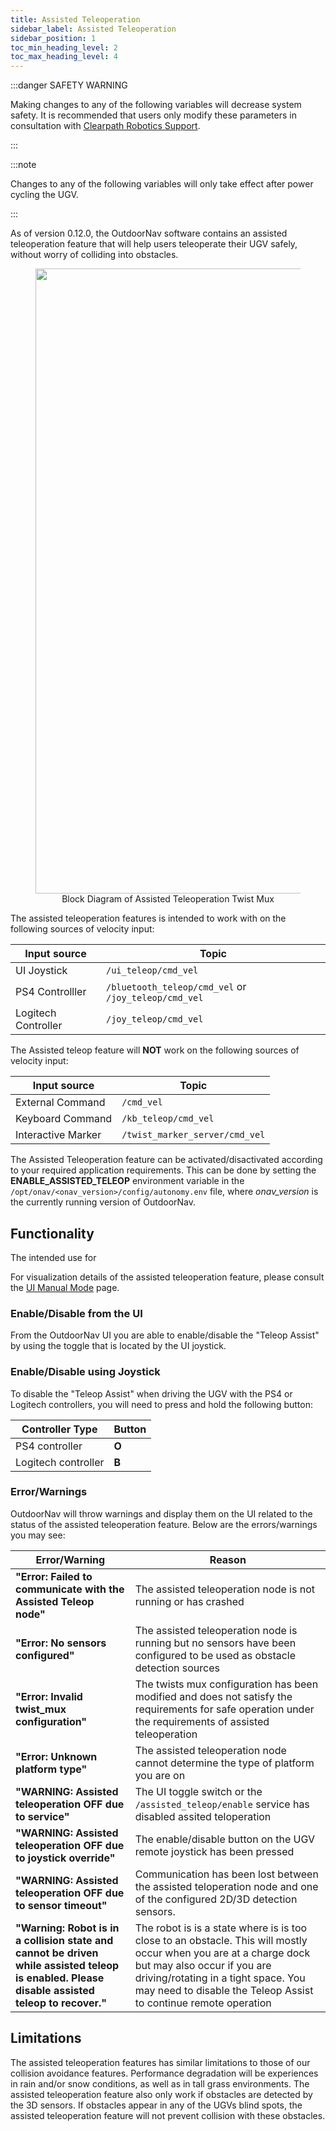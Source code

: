 ---
title: Assisted Teleoperation
sidebar_label: Assisted Teleoperation
sidebar_position: 1
toc_min_heading_level: 2
toc_max_heading_level: 4
---

:::danger SAFETY WARNING

Making changes to any of the following variables will decrease system safety. It is recommended that users
only modify these parameters in consultation with [Clearpath Robotics Support](../support.mdx).

:::

:::note

Changes to any of the following variables will only take effect after power cycling the UGV.

:::


As of version 0.12.0, the OutdoorNav software contains an assisted teleoperation feature that will help users
teleoperate their UGV safely, without worry of colliding into obstacles.

<center>
  <figure>
    <img
      src="/img/outdoornav_images/assisted_teleop_twist_mux.png"
      width="1000"
    />
    <figcaption>Block Diagram of Assisted Teleoperation Twist Mux</figcaption>
  </figure>
</center>


The assisted teleoperation features is intended to work with on the following sources of velocity input:

| Input source | Topic  |
|--------------|--------|
| UI Joystick         | `/ui_teleop/cmd_vel` |
| PS4 Controlller     | `/bluetooth_teleop/cmd_vel` or `/joy_teleop/cmd_vel`|
| Logitech Controller | `/joy_teleop/cmd_vel` | 


The Assisted teleop feature will **NOT** work on the following sources of velocity input:

| Input source | Topic |
|--------------|-------|
| External Command   | `/cmd_vel` |
| Keyboard Command   | `/kb_teleop/cmd_vel` |
| Interactive Marker | `/twist_marker_server/cmd_vel` |

The Assisted Teleoperation feature can be activated/disactivated according to your required application requirements.
This can be done by setting the **ENABLE_ASSISTED_TELEOP** environment variable in the 
`/opt/onav/<onav_version>/config/autonomy.env` file, where *onav_version*
is the currently running version of OutdoorNav.

## Functionality

The intended use for 

For visualization details of the assisted teleoperation feature, please consult the [UI Manual Mode](../web_user_interface/ui_manual_mode.mdx) page.


### Enable/Disable from the UI

From the OutdoorNav UI you are able to enable/disable the "Teleop Assist" by using the toggle that is located by the UI joystick.

### Enable/Disable using Joystick

To disable the "Teleop Assist" when driving the UGV with the PS4 or Logitech controllers, you will need to press and hold the following button:

| Controller Type  | Button |
|--------------|-------|
| PS4 controller   | **O** |
| Logitech controller   | **B** |

### Error/Warnings

OutdoorNav will throw warnings and display them on the UI related to the status of the assisted teleoperation feature.
Below are the errors/warnings you may see:

| Error/Warning | Reason |
|---------------|--------|
| **"Error: Failed to communicate with the Assisted Teleop node"** | The assisted teleoperation node is not running or has crashed |
| **"Error: No sensors configured"**  | The assisted teleoperation node is running but no sensors have been configured to be used as obstacle  detection sources |
| **"Error: Invalid twist_mux configuration"** | The twists mux configuration has been modified and does not satisfy the requirements for safe operation under the requirements of assisted teleoperation  |
| **"Error: Unknown platform type"** | The assisted teleoperation node cannot determine the type of platform you are on |
| **"WARNING: Assisted teleoperation OFF due to service"** | The UI toggle switch or the `/assisted_teleop/enable` service has disabled assited teloperation |
| **"WARNING: Assisted teleoperation OFF due to joystick override"** | The enable/disable button on the UGV remote joystick has been pressed |
| **"WARNING: Assisted teleoperation OFF due to sensor timeout"** | Communication has been lost between the assisted teloperation node and one of the configured 2D/3D detection sensors. |
| **"Warning: Robot is in a collision state and cannot be driven while assisted teleop is enabled. Please disable assisted teleop to recover."** | The robot is is a state where is is too close to an obstacle. This will mostly occur when you are at a charge dock but may also occur if you are driving/rotating in a tight space. You may need to disable the Teleop Assist to continue remote operation |


## Limitations

The assisted teleoperation features has similar limitations to those of our collision avoidance features. 
Performance degradation will be experiences in rain and/or snow conditions, as well as in tall grass environments.
The assisted teleoperation feature also only work if obstacles are detected by the 3D sensors. If obstacles appear
in any of the UGVs blind spots, the assisted teleoperation feature will not prevent collision with these obstacles.
